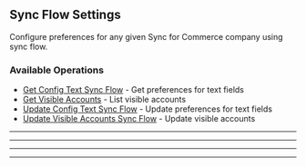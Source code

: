 
## Sync Flow Settings
Configure preferences for any given Sync for Commerce company using sync flow.

### Available Operations

* [Get Config Text Sync Flow](/csharp/sync_flow_settings/get_config_text_sync_flow) - Get preferences for text fields
* [Get Visible Accounts](/csharp/sync_flow_settings/get_visible_accounts) - List visible accounts
* [Update Config Text Sync Flow](/csharp/sync_flow_settings/update_config_text_sync_flow) - Update preferences for text fields
* [Update Visible Accounts Sync Flow](/csharp/sync_flow_settings/update_visible_accounts_sync_flow) - Update visible accounts

---
<GetConfigTextSyncFlow />

---
<GetVisibleAccounts />

---
<UpdateConfigTextSyncFlow />

---
<UpdateVisibleAccountsSyncFlow />
